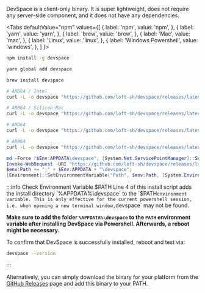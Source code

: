 

DevSpace is a client-only binary. It is super lightweight, does not require any server-side component, and it does not have any dependencies.

<Tabs
  defaultValue="npm"
  values={[
    { label: 'npm', value: 'npm', },
    { label: 'yarn', value: 'yarn', },
    { label: 'brew', value: 'brew', },
    { label: 'Mac', value: 'mac', },
    { label: 'Linux', value: 'linux', },
    { label: 'Windows Powershell', value: 'windows', },
  ]
}>
<TabItem value="npm">

```bash
npm install -g devspace
```

</TabItem>
<TabItem value="yarn">

```bash
yarn global add devspace
```

</TabItem>
<TabItem value="brew">

```bash
brew install devspace
```

</TabItem>
<TabItem value="mac">

```bash
# AMD64 / Intel
curl -L -o devspace "https://github.com/loft-sh/devspace/releases/latest/download/devspace-darwin-amd64" && sudo install -c -m 0755 devspace /usr/local/bin

# ARM64 / Silicon Mac
curl -L -o devspace "https://github.com/loft-sh/devspace/releases/latest/download/devspace-darwin-arm64" && sudo install -c -m 0755 devspace /usr/local/bin
```

</TabItem>
<TabItem value="linux">

```bash
# AMD64
curl -L -o devspace "https://github.com/loft-sh/devspace/releases/latest/download/devspace-linux-amd64" && sudo install -c -m 0755 devspace /usr/local/bin

# ARM64
curl -L -o devspace "https://github.com/loft-sh/devspace/releases/latest/download/devspace-linux-arm64" && sudo install -c -m 0755 devspace /usr/local/bin
```

</TabItem>
<TabItem value="windows">

```powershell {4}
md -Force "$Env:APPDATA\devspace"; [System.Net.ServicePointManager]::SecurityProtocol = [System.Net.SecurityProtocolType]'Tls,Tls11,Tls12';
Invoke-WebRequest -URI "https://github.com/loft-sh/devspace/releases/latest/download/devspace-windows-amd64.exe" -o $Env:APPDATA\devspace\devspace.exe;
$env:Path += ";" + $Env:APPDATA + "\devspace";
[Environment]::SetEnvironmentVariable("Path", $env:Path, [System.EnvironmentVariableTarget]::User);
```

:::info Check Environment Variable $PATH
Line 4 of this install script adds the install directory `%APPDATA%\devspace` to the `$PATH` environment variable. This is only effective for the current powershell session, i.e. when opening a new terminal window, `devspace` may not be found.

**Make sure to add the folder `%APPDATA%\devspace` to the `PATH` environment variable after installing DevSpace via Powershell. Afterwards, a reboot might be necessary.**

To confirm that DevSpace is successfully installed, reboot and test via:
```bash
devspace --version
```
:::

</TabItem>
</Tabs>

Alternatively, you can simply download the binary for your platform from the [GitHub Releases](https://github.com/loft-sh/devspace/releases) page and add this binary to your PATH.
